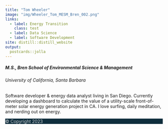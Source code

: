 ```yaml
---
title: "Tom Wheeler"
image: "img/Wheeler_Tom_MESM_Bren_002.png"
links:
  - label: Energy Transition
    class: test
  - label: Data Science
  - label: Software Development
site: distill::distill_website
output:
  postcards::jolla
---
```


<div class="mt-n3">
<h5>M.S., Bren School of Environmental Science & Management</h5>
<h6>University of California, Santa Barbara</h6>
</div>

<p class="mt-3">Software developer & energy data analyst living in San Diego. Currently developing a dashboard to calculate the value of a utility-scale front-of-meter solar energy generation project in CA. I love surfing, daily meditation, and nerding out on energy.</p>

<footer class="fixed-bottom py-2" style="background-color: #0F2E3D;"><p class="mb-0" style="color: rgba(255, 255, 255, 0.8);">© Copyright 2023</p></footer>
